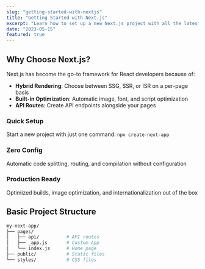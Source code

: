 ```yaml
---
slug: "getting-started-with-nextjs"
title: "Getting Started with Next.js"
excerpt: "Learn how to set up a new Next.js project with all the latest features"
date: "2023-05-15"
featured: true
---
```



<div className="max-w-4xl mx-auto px-4 py-8">

## Why Choose Next.js?

Next.js has become the go-to framework for React developers because of:

- **Hybrid Rendering**: Choose between SSG, SSR, or ISR on a per-page basis
- **Built-in Optimization**: Automatic image, font, and script optimization
- **API Routes**: Create API endpoints alongside your pages

<div className="grid grid-cols-1 md:grid-cols-3 gap-6 my-8">
  <div className="bg-white p-6 rounded-lg shadow-md">
    <FaTerminal className="text-blue-500 text-2xl mb-3" />
    <h3 className="text-xl font-semibold">Quick Setup</h3>
    <p className="mt-2 text-gray-600">
      Start a new project with just one command: 
      <code className="bg-gray-100 px-2 py-1 rounded ml-1">npx create-next-app</code>
    </p>
  </div>

  <div className="bg-white p-6 rounded-lg shadow-md">
    <FaCode className="text-blue-500 text-2xl mb-3" />
    <h3 className="text-xl font-semibold">Zero Config</h3>
    <p className="mt-2 text-gray-600">
      Automatic code splitting, routing, and compilation without configuration
    </p>
  </div>

  <div className="bg-white p-6 rounded-lg shadow-md">
    <FaRocket className="text-blue-500 text-2xl mb-3" />
    <h3 className="text-xl font-semibold">Production Ready</h3>
    <p className="mt-2 text-gray-600">
      Optimized builds, image optimization, and internationalization out of the box
    </p>
  </div>
</div>

## Basic Project Structure

```bash
my-next-app/
├── pages/
│   ├── api/          # API routes
│   ├── _app.js       # Custom App
│   └── index.js      # Home page
├── public/           # Static files
└── styles/           # CSS files